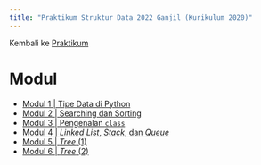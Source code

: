---
title: "Praktikum Struktur Data 2022 Ganjil (Kurikulum 2020)"
---

Kembali ke [Praktikum](../../../../pages/praktikum.qmd)

# Modul

* [Modul 1 | Tipe Data di Python](Strukdat2022_Modul01.ipynb)
* [Modul 2 | Searching dan Sorting](Strukdat2022_Modul02.ipynb)
* [Modul 3 | Pengenalan `class`](Strukdat2022_Modul03.ipynb)
* [Modul 4 | *Linked List*, *Stack*, dan *Queue*](Strukdat2022_Modul04.ipynb)
* [Modul 5 | *Tree* (1)](Strukdat2022_Modul05.ipynb)
* [Modul 6 | *Tree* (2)](Strukdat2022_Modul06.ipynb)